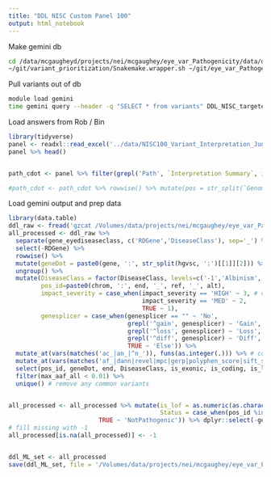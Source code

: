 ```yaml
---
title: "DDL NISC Custom Panel 100"
output: html_notebook
---
```


Make gemini db
```bash
cd /data/mcgaugheyd/projects/nei/mcgaughey/eye_var_Pathogenicity/data/ddl_nisc_100_panel
~/git/variant_prioritization/Snakemake.wrapper.sh ~/git/eye_var_Pathogenicity/config_variant_prioritization__ddl.yaml
```

Pull variants out of db
```bash
module load gemini
time gemini query --header -q "SELECT * from variants" DDL_NISC_targeted_panel.PED_ddl_nisc.gemini.db | bgzip > ddl_nisc.gemini.tsv.gz
```

Load answers from Rob / Bin
```r
library(tidyverse)
panel <- readxl::read_excel('../data/NISC100_Variant_Interpretation_June01_2018.xlsx')
panel %>% head()


path_cdot <- panel %>% filter(grepl('Path', `Interpretation Summary`, ignore.case = T)) %>% select(`#Chr`, End, Ref, Alt, avsnp147) %>% mutate(pos_id=paste0(`#Chr`, ':', End, '_', Ref, '_', Alt))

#path_cdot <- path_cdot %>% rowwise() %>% mutate(pos = str_split(`Genomic location`, '\\.')[[1]][2]) %>% mutate(pos = str_split(pos, '[A-Za-z]')[[1]][1]) %>% mutate(pos=str_split(pos, '_')[[1]][1]) %>% ungroup()
```

Load gemini output and prep data
```r
library(data.table)
ddl_raw <- fread('gzcat /Volumes/data/projects/nei/mcgaughey/eye_var_Pathogenicity/data/ddl_nisc_100_panel/ddl_nisc.gemini.tsv.gz')
all_processed <- ddl_raw %>% 
  separate(gene_eyediseaseclass, c('RDGene','DiseaseClass'), sep='_') %>%  #split off RD disease type
  select(-RDGene) %>% 
  rowwise() %>% 
  mutate(geneDot = paste0(gene, ':', str_split(hgvsc, ':')[[1]][2])) %>% 
  ungroup() %>% 
  mutate(DiseaseClass = factor(DiseaseClass, levels=c('-1','Albinism','Albinism,Albinism','Developmental','RD','RD,Developmental','Stargardt,RD')),
         pos_id=paste0(chrom, ':', end, '_', ref, '_', alt),
         impact_severity = case_when(impact_severity == 'HIGH' ~ 3, # convert to integer 
                                     impact_severity == 'MED' ~ 2, 
                                     TRUE ~ 1),
         genesplicer = case_when(genesplicer == "" ~ 'No',
                                 grepl('^gain', genesplicer) ~ 'Gain',
                                 grepl('^loss', genesplicer) ~ 'Loss',
                                 grepl('^diff', genesplicer) ~ 'Diff',
                                 TRUE ~ 'Else')) %>% 
  mutate_at(vars(matches('ac_|an_|^n_')), funs(as.integer(.))) %>% # convert columns with ac_|whatever to integer (ac is allele count)
  mutate_at(vars(matches('af_|dann|revel|mpc|gerp|polyphen_score|sift_score|fitcons_float|gerp_elements|^adj|_z$|^pli$|^pnull$|precessive|^phylop|linsight|_rankscore$|ccr_pct_v1|linsight')), funs(as.numeric(.))) %>%  # af is allele frequency
  select(pos_id, geneDot, end, DiseaseClass, is_exonic, is_coding, is_lof, is_splicing, impact_severity, polyphen_score, sift_score, dann, gerp_elements, DiseaseClass, mpc, revel, max_aaf_all, gno_ac_afr, gno_ac_eas, gno_ac_all, gno_ac_popmax, ac_exac_sas, ac_exac_fin, aaf_1kg_all_float, aaf_esp_all, ac_exac_all, ac_exac_amr, ac_exac_oth, gno_af_all, gno_an_popmax, an_exac_all, af_exac_all, fitcons_float, linsight, lof_z:precessive, phylop_100way, grantham, cadd_phred, contains("_rankscore"), ccr_pct_v1, genesplicer, spliceregion) %>% 
  filter(max_aaf_all < 0.01) %>% 
  unique() # remove any common variants


all_processed <- all_processed %>% mutate(is_lof = as.numeric(as.character(is_lof)), 
                                          Status = case_when(pos_id %in% path_cdot$pos_id | end %in% path_cdot$End  ~ 'Pathogenic',
                         TRUE ~ 'NotPathogenic')) %>% dplyr::select(-geneDot, -end)
# fill missing with -1
all_processed[is.na(all_processed)] <- -1


ddl_ML_set <- all_processed 
save(ddl_ML_set, file = '/Volumes/data/projects/nei/mcgaughey/eye_var_Pathogenicity/clean_data/ddl_nisc_panel_variants.Rdata')
```
